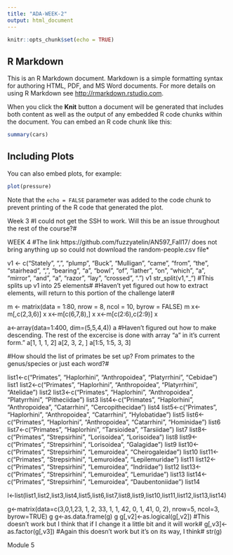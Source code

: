 ```yaml
---
title: "ADA-WEEK-2"
output: html_document
---
```


```r
knitr::opts_chunk$set(echo = TRUE)
```

## R Markdown

This is an R Markdown document. Markdown is a simple formatting syntax for authoring HTML, PDF, and MS Word documents. For more details on using R Markdown see <http://rmarkdown.rstudio.com>.

When you click the **Knit** button a document will be generated that includes both content as well as the output of any embedded R code chunks within the document. You can embed an R code chunk like this:

```r
summary(cars)
```

## Including Plots

You can also embed plots, for example:

```r
plot(pressure)
```

Note that the `echo = FALSE` parameter was added to the code chunk to prevent printing of the R code that generated the plot.


Week 3
#I could not get the SSH to work. Will this be an issue throughout the rest of the course?#



WEEK 4
#The link https://github.com/fuzzyatelin/AN597_Fall17/ does not bring anything up so could not download the random-people.csv file*



v1 <- c("Stately", ",", "plump", "Buck", "Mulligan", "came", "from", "the", "stairhead", ",", "bearing", "a", "bowl", "of", "lather", "on", "which", "a", "mirror", "and", "a", "razor", "lay", "crossed", ".")
v1
str_split(v1,"_")
#This splits up v1 into 25 elements#
#Haven't yet figured out how to extract elements, will return to this portion of the challenge later#

m <- matrix(data = 1:80, nrow = 8, ncol = 10, byrow = FALSE)
m
x<-m[,c(2,3,6)]
x
x<-m[c(6,7,8),]
x
x<-m[c(2:6),c(2:9)]
x

a<-array(data=1:400, dim=(5,5,4,4))
a
#Haven't figured out how to make descending. The rest of the excercise is done with array "a" in it's current form."
a[1, 1, 1, 2]
a[2, 3, 2, ]
a[1:5, 1:5, 3, 3]

#How should the list of primates be set up? From primates to the genus/species or just each word?#

list1<-c("Primates", "Haplorhini", "Anthropoidea", "Platyrrhini", "Cebidae")
list1
list2<-c("Primates", "Haplorhini", "Anthropoidea", "Platyrrhini", "Atelidae")
list2
list3<-c("Primates", "Haplorhini", "Anthropoidea", "Platyrrhini", "Pitheciidae")
list3
list4<-c("Primates", "Haplorhini", "Anthropoidea", "Catarrhini", "Cercopithecidae")
list4
list5<-c("Primates", "Haplorhini", "Anthropoidea", "Catarrhini", "Hylobatidae")
list5
list6<-c("Primates", "Haplorhini", "Anthropoidea", "Catarrhini", "Hominidae")
list6
list7<-c("Primates", "Haplorhini", "Tarsioidea", "Tarsiidae")
list7
list8<-c("Primates", "Strepsirhini", "Lorisoidea", "Lorisoidea")
list8
list9<-c("Primates", "Strepsirhini", "Lorisoidea", "Galagidae")
list9
list10<-c("Primates", "Strepsirhini", "Lemuroidea", "Cheirogaleidae")
list10
list11<-c("Primates", "Strepsirhini", "Lemuroidea", "Lepilemuridae")
list11
list12<-c("Primates", "Strepsirhini", "Lemuroidea", "Indriidae")
list12
list13<-c("Primates", "Strepsirhini", "Lemuroidea", "Lemuridae")
list13
list14<-c("Primates", "Strepsirhini", "Lemuroidea", "Daubentoniidae")
list14

l<-list(list1,list2,list3,list4,list5,list6,list7,list8,list9,list10,list11,list12,list13,list14)



g<-matrix(data=c(3,0,1,23, 1, 2, 33, 1, 1, 42, 0, 1, 41, 0, 2), nrow=5, ncol=3, byrow=TRUE)
g
g<-as.data.frame(g)
g
g[,v2]<-as.logical(g[,v2])
#This doesn't work but I think that if I change it a little bit and it will work#
g[,v3]<-as.factor(g[,v3])
#Again this doesn't work but it's on its way, I think#
str(g)

Module 5

